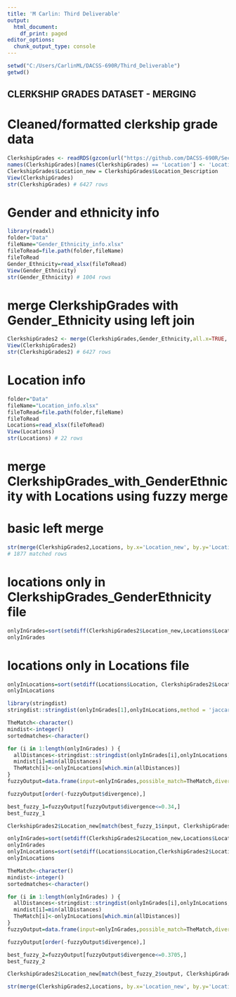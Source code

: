 ```yaml
---
title: 'M Carlin: Third Deliverable'
output:
  html_document:
    df_print: paged
editor_options:
  chunk_output_type: console
---
```


```r
setwd("C:/Users/CarlinML/DACSS-690R/Third_Deliverable")
getwd()
```

## CLERKSHIP GRADES DATASET - MERGING

# Cleaned/formatted clerkship grade data

```r
ClerkshipGrades <- readRDS(gzcon(url("https://github.com/DACSS-690R/Second_Deliverable/raw/main/DataCleanAndFormatted/ClerkshipGrades_formatted.RDS")))
names(ClerkshipGrades)[names(ClerkshipGrades) == 'Location'] <- 'Location_Code'
ClerkshipGrades$Location_new = ClerkshipGrades$Location_Description
View(ClerkshipGrades)
str(ClerkshipGrades) # 6427 rows
```

# Gender and ethnicity info

```r
library(readxl)
folder="Data"
fileName="Gender_Ethnicity_info.xlsx"
fileToRead=file.path(folder,fileName)
fileToRead
Gender_Ethnicity=read_xlsx(fileToRead)
View(Gender_Ethnicity)
str(Gender_Ethnicity) # 1004 rows
```

# merge ClerkshipGrades with Gender_Ethnicity using left join

```r
ClerkshipGrades2 <- merge(ClerkshipGrades,Gender_Ethnicity,all.x=TRUE, by.x="ID", by.y="ID")
View(ClerkshipGrades2)
str(ClerkshipGrades2) # 6427 rows 
```

# Location info

```r
folder="Data"
fileName="Location_info.xlsx"
fileToRead=file.path(folder,fileName)
fileToRead
Locations=read_xlsx(fileToRead)
View(Locations)
str(Locations) # 22 rows
```

# merge ClerkshipGrades_with_GenderEthnicity with Locations using fuzzy merge

# basic left merge

```r
str(merge(ClerkshipGrades2,Locations, by.x='Location_new', by.y='Location'))
# 1877 matched rows
```

# locations only in ClerkshipGrades_GenderEthnicity file

```r
onlyInGrades=sort(setdiff(ClerkshipGrades2$Location_new,Locations$Location))
onlyInGrades
```

# locations only in Locations file

```r
onlyInLocations=sort(setdiff(Locations$Location, ClerkshipGrades2$Location_new))
onlyInLocations
```

```r
library(stringdist)
stringdist::stringdist(onlyInGrades[1],onlyInLocations,method = 'jaccard')
```


```r
TheMatch<-character()
mindist<-integer()
sortedmatches<-character()

for (i in 1:length(onlyInGrades) ) {
  allDistances<-stringdist::stringdist(onlyInGrades[i],onlyInLocations,method = 'jw')
  mindist[i]=min(allDistances)
  TheMatch[i]<-onlyInLocations[which.min(allDistances)]
}
fuzzyOutput=data.frame(input=onlyInGrades,possible_match=TheMatch,divergence=mindist,  stringsAsFactors = F)

fuzzyOutput[order(-fuzzyOutput$divergence),]
```

```r
best_fuzzy_1=fuzzyOutput[fuzzyOutput$divergence<=0.34,]
best_fuzzy_1
```

```r
ClerkshipGrades2$Location_new[match(best_fuzzy_1$input, ClerkshipGrades2$Location_new)] = best_fuzzy_1$possible_match

onlyInGrades=sort(setdiff(ClerkshipGrades2$Location_new,Locations$Location))
onlyInGrades
onlyInLocations=sort(setdiff(Locations$Location,ClerkshipGrades2$Location_new))
onlyInLocations

TheMatch<-character()
mindist<-integer()
sortedmatches<-character()

for (i in 1:length(onlyInGrades) ) {
  allDistances<-stringdist::stringdist(onlyInGrades[i],onlyInLocations,method = 'jw')
  mindist[i]=min(allDistances)
  TheMatch[i]<-onlyInLocations[which.min(allDistances)]
}
fuzzyOutput=data.frame(input=onlyInGrades,possible_match=TheMatch,divergence=mindist,  stringsAsFactors = F)

fuzzyOutput[order(-fuzzyOutput$divergence),]
```


```r
best_fuzzy_2=fuzzyOutput[fuzzyOutput$divergence<=0.3705,]
best_fuzzy_2
```

```r
ClerkshipGrades2$Location_new[match(best_fuzzy_2$output, ClerkshipGrades2$Location_new)] = best_fuzzy_2$possible_match

```


```r
str(merge(ClerkshipGrades2,Locations, by.x='Location_new', by.y='Location'))
```

